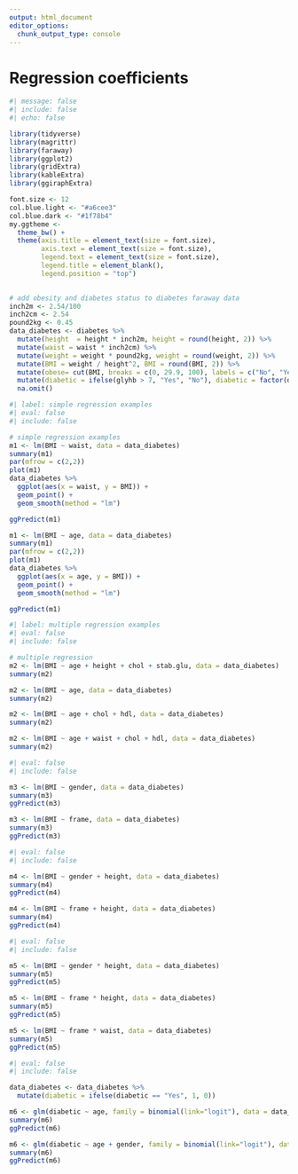 ```yaml
---
output: html_document
editor_options: 
  chunk_output_type: console
---
```

# Regression coefficients

```r
#| message: false
#| include: false
#| echo: false

library(tidyverse)
library(magrittr)
library(faraway)
library(ggplot2)  
library(gridExtra)
library(kableExtra)
library(ggiraphExtra)

font.size <- 12
col.blue.light <- "#a6cee3"
col.blue.dark <- "#1f78b4"
my.ggtheme <- 
  theme_bw() + 
  theme(axis.title = element_text(size = font.size), 
        axis.text = element_text(size = font.size), 
        legend.text = element_text(size = font.size), 
        legend.title = element_blank(), 
        legend.position = "top")
      

# add obesity and diabetes status to diabetes faraway data
inch2m <- 2.54/100
inch2cm <- 2.54
pound2kg <- 0.45
data_diabetes <- diabetes %>%
  mutate(height  = height * inch2m, height = round(height, 2)) %>% 
  mutate(waist = waist * inch2cm) %>%  
  mutate(weight = weight * pound2kg, weight = round(weight, 2)) %>%
  mutate(BMI = weight / height^2, BMI = round(BMI, 2)) %>% 
  mutate(obese= cut(BMI, breaks = c(0, 29.9, 100), labels = c("No", "Yes"))) %>% 
  mutate(diabetic = ifelse(glyhb > 7, "Yes", "No"), diabetic = factor(diabetic, levels = c("No", "Yes"))) %>%
  na.omit()

```

<!-- Simple regression -->
```r
#| label: simple regression examples
#| eval: false
#| include: false

# simple regression examples
m1 <- lm(BMI ~ waist, data = data_diabetes)
summary(m1)
par(mfrow = c(2,2))
plot(m1)
data_diabetes %>%
  ggplot(aes(x = waist, y = BMI)) + 
  geom_point() + 
  geom_smooth(method = "lm")

ggPredict(m1)

m1 <- lm(BMI ~ age, data = data_diabetes)
summary(m1)
par(mfrow = c(2,2))
plot(m1)
data_diabetes %>%
  ggplot(aes(x = age, y = BMI)) + 
  geom_point() + 
  geom_smooth(method = "lm")

ggPredict(m1)

```

<!-- Multiple regression -->
```r
#| label: multiple regression examples
#| eval: false
#| include: false

# multiple regression
m2 <- lm(BMI ~ age + height + chol + stab.glu, data = data_diabetes)
summary(m2)

m2 <- lm(BMI ~ age, data = data_diabetes)
summary(m2)

m2 <- lm(BMI ~ age + chol + hdl, data = data_diabetes)
summary(m2)

m2 <- lm(BMI ~ age + waist + chol + hdl, data = data_diabetes)
summary(m2)
```

<!-- Category -->
```r
#| eval: false
#| include: false

m3 <- lm(BMI ~ gender, data = data_diabetes)
summary(m3)
ggPredict(m3)

m3 <- lm(BMI ~ frame, data = data_diabetes)
summary(m3)
ggPredict(m3)
```

<!-- Category + numerical -->
```r
#| eval: false
#| include: false

m4 <- lm(BMI ~ gender + height, data = data_diabetes)
summary(m4)
ggPredict(m4)

m4 <- lm(BMI ~ frame + height, data = data_diabetes)
summary(m4)
ggPredict(m4)

```

<!-- Category + numerical: interactions -->
```r
#| eval: false
#| include: false

m5 <- lm(BMI ~ gender * height, data = data_diabetes)
summary(m5)
ggPredict(m5)

m5 <- lm(BMI ~ frame * height, data = data_diabetes)
summary(m5)
ggPredict(m5)

m5 <- lm(BMI ~ frame * waist, data = data_diabetes)
summary(m5)
ggPredict(m5)
```

<!-- Logistic regression -->
```r
#| eval: false
#| include: false

data_diabetes <- data_diabetes %>%
  mutate(diabetic = ifelse(diabetic == "Yes", 1, 0))

m6 <- glm(diabetic ~ age, family = binomial(link="logit"), data = data_diabetes)
summary(m6)
ggPredict(m6)

m6 <- glm(diabetic ~ age + gender, family = binomial(link="logit"), data = data_diabetes)
summary(m6)
ggPredict(m6)

```
